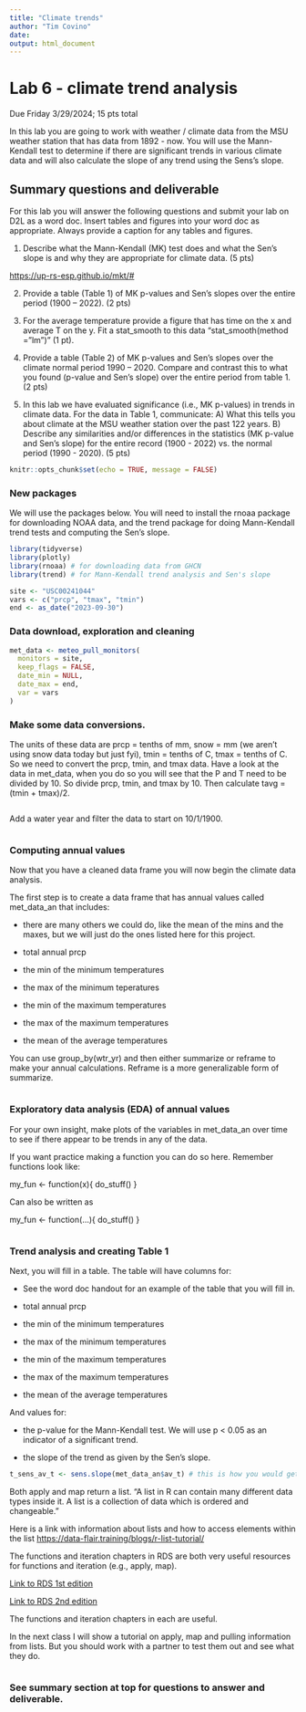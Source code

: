 ```yaml
---
title: "Climate trends"
author: "Tim Covino"
date: 
output: html_document
---
```


# Lab 6 - climate trend analysis
Due Friday 3/29/2024; 15 pts total

In this lab you are going to work with weather / climate data from the MSU weather station that has data from 1892 - now. You will use the Mann-Kendall test to determine if there are significant trends in various climate data and will also calculate the slope of any trend using the Sens's slope. 

## Summary questions and deliverable


For this lab you will answer the following questions and submit your lab on D2L as a word doc. Insert tables and figures into your word doc as appropriate. Always provide a caption for any tables and figures. 

1. Describe what the Mann-Kendall (MK) test does and what the Sen's slope is and why they are appropriate for climate data. (5 pts)

<https://up-rs-esp.github.io/mkt/#>

2. Provide a table (Table 1) of MK p-values and Sen's slopes over the entire period (1900 – 2022). (2 pts)

3. For the average temperature provide a figure that has time on the x and average T on the y. Fit a stat_smooth to this data "stat_smooth(method = "lm")" (1 pt). 

4. Provide a table (Table 2) of MK p-values and Sen's slopes over the climate normal period 1990 – 2020. Compare and contrast this to what you found (p-value and Sen’s slope) over the entire period from table 1. (2 pts)

5. In this lab we have evaluated significance (i.e., MK p-values) in trends in climate data. For the data in Table 1, communicate: A) What this tells you about climate at the MSU weather station over the past 122 years. B) Describe any similarities and/or differences in the statistics (MK p-value and Sen's slope) for the entire record (1900 - 2022) vs. the normal period (1990 - 2020). (5 pts)


```r
knitr::opts_chunk$set(echo = TRUE, message = FALSE)
```

### New packages

We will use the packages below. You will need to install the rnoaa package for downloading NOAA data, and the trend package for doing Mann-Kendall trend tests and computing the Sen's slope.

```r
library(tidyverse)
library(plotly)
library(rnoaa) # for downloading data from GHCN
library(trend) # for Mann-Kendall trend analysis and Sen's slope

```

```r
site <- "USC00241044"
vars <- c("prcp", "tmax", "tmin")
end <- as_date("2023-09-30")
```

### Data download, exploration and cleaning 
```r
met_data <- meteo_pull_monitors(
  monitors = site,
  keep_flags = FALSE,
  date_min = NULL,
  date_max = end,
  var = vars
)

```

### Make some data conversions. 

The units of these data are prcp = tenths of mm, snow = mm (we aren't using snow data today but just fyi), tmin = tenths of C, tmax = tenths of C. So we need to convert the prcp, tmin, and tmax data. Have a look at the data in met_data, when you do so you will see that the P and T need to be divided by 10. So divide prcp, tmin, and tmax by 10. Then calculate tavg = (tmin + tmax)/2.

```r


   
```

Add a water year and filter the data to start on 10/1/1900.
```r


```

### Computing annual values

Now that you have a cleaned data frame you will now begin the climate data analysis.

The first step is to create a data frame that has annual values called met_data_an that includes:

* there are many others we could do, like the mean of the mins and the maxes, but we will just do the ones listed here for this project. 

- total annual prcp
- the min of the minimum temperatures
- the max of the minimum teperatures
- the min of the maximum temperatures
- the max of the maximum temperatures
- the mean of the average temperatures

You can use group_by(wtr_yr) and then either summarize or reframe to make your annual calculations. Reframe is a more generalizable form of summarize.
```r


```

### Exploratory data analysis (EDA) of annual values 

For your own insight, make plots of the variables in met_data_an over time to see if there appear to be trends in any of the data. 

If you want practice making a function you can do so here. Remember functions look like:

my_fun <- function(x){
do_stuff()
}

Can also be written as 

my_fun <- function(...){
do_stuff()
}

```r



```

### Trend analysis and creating Table 1

Next, you will fill in a table. The table will have columns for: 

* See the word doc handout for an example of the table that you will fill in. 

- total annual prcp
- the min of the minimum temperatures
- the max of the minimum temperatures
- the min of the maximum temperatures
- the max of the maximum temperatures
- the mean of the average temperatures

And values for:

- the p-value for the Mann-Kendall test. We will use p < 0.05 as an indicator of a significant trend.

- the slope of the trend as given by the Sen's slope. 

```r
t_sens_av_t <- sens.slope(met_data_an$av_t) # this is how you would get the MK p-value and Sen's slope for one of the variables (av_t) in the data frame. Collaborate with your classmates, consult google, Stack Overflow, chatgpt (etc.) to explore how to use apply or map to do this for all the variables in the data frame. If you use code from chatgpt cite and critique it.   


```

Both apply and map return a list. "A list in R can contain many different data types inside it. A list is a collection of data which is ordered and changeable."

Here is a link with information about lists and how to access elements within the list <https://data-flair.training/blogs/r-list-tutorial/>

The functions and iteration chapters in RDS are both very useful resources for functions and iteration (e.g., apply, map). 

[Link to RDS 1st edition](https://r4ds.had.co.nz/index.html){target="_blank"}

[Link to RDS 2nd edition](https://r4ds.hadley.nz/){target="_blank"}

The functions and iteration chapters in each are useful. 

In the next class I will show a tutorial on apply, map and pulling information from lists. But you should work with a partner to test them out and see what they do.  
```r



```


### See summary section at top for questions to answer and deliverable. 



